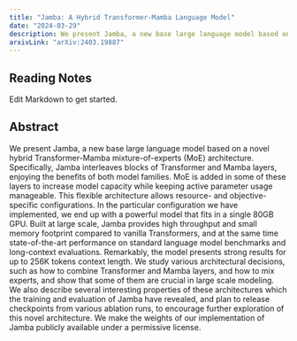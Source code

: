 ```yaml
---
title: "Jamba: A Hybrid Transformer-Mamba Language Model"
date: "2024-03-29"
description: We present Jamba, a new base large language model based on a novel hybrid Transformer-Mamba mixture-of-experts (MoE) architecture.
arxivLink: "arXiv:2403.19887"
---
```


## Reading Notes

Edit Markdown to get started.

## Abstract

We present Jamba, a new base large language model based on a novel hybrid Transformer-Mamba mixture-of-experts (MoE) architecture. Specifically, Jamba interleaves blocks of Transformer and Mamba layers, enjoying the benefits of both model families. MoE is added in some of these layers to increase model capacity while keeping active parameter usage manageable. This flexible architecture allows resource- and objective-specific configurations. In the particular configuration we have implemented, we end up with a powerful model that fits in a single 80GB GPU. Built at large scale, Jamba provides high throughput and small memory footprint compared to vanilla Transformers, and at the same time state-of-the-art performance on standard language model benchmarks and long-context evaluations. Remarkably, the model presents strong results for up to 256K tokens context length. We study various architectural decisions, such as how to combine Transformer and Mamba layers, and how to mix experts, and show that some of them are crucial in large scale modeling. We also describe several interesting properties of these architectures which the training and evaluation of Jamba have revealed, and plan to release checkpoints from various ablation runs, to encourage further exploration of this novel architecture. We make the weights of our implementation of Jamba publicly available under a permissive license.

<PaperButtonGroup />
